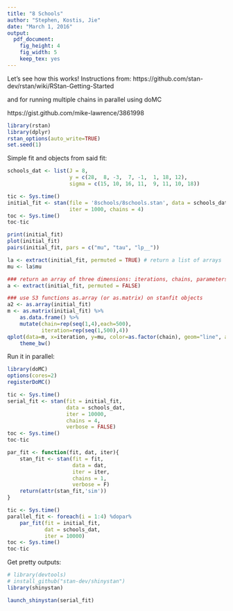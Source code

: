 ```yaml
---
title: "8 Schools"
author: "Stephen, Kostis, Jie"
date: "March 1, 2016"
output: 
  pdf_document: 
    fig_height: 4
    fig_width: 5
    keep_tex: yes
---
```


Let's see how this works! Instructions from: https://github.com/stan-dev/rstan/wiki/RStan-Getting-Started

and for running multiple chains in parallel using doMC

https://gist.github.com/mike-lawrence/3861998

```r
library(rstan)
library(dplyr)
rstan_options(auto_write=TRUE)
set.seed(1)
```

Simple fit and objects from said fit:

```r
schools_dat <- list(J = 8, 
                    y = c(28,  8, -3,  7, -1,  1, 18, 12),
                    sigma = c(15, 10, 16, 11,  9, 11, 10, 18))

tic <- Sys.time()
initial_fit <- stan(file = '8schools/8schools.stan', data = schools_dat, 
                    iter = 1000, chains = 4)
toc <- Sys.time()
toc-tic

print(initial_fit)
plot(initial_fit)
pairs(initial_fit, pars = c("mu", "tau", "lp__"))

la <- extract(initial_fit, permuted = TRUE) # return a list of arrays 
mu <- la$mu 

### return an array of three dimensions: iterations, chains, parameters 
a <- extract(initial_fit, permuted = FALSE) 

### use S3 functions as.array (or as.matrix) on stanfit objects
a2 <- as.array(initial_fit)
m <- as.matrix(initial_fit) %>%
    as.data.frame() %>%
    mutate(chain=rep(seq(1,4),each=500),
           iteration=rep(seq(1,500),4))
qplot(data=m, x=iteration, y=mu, color=as.factor(chain), geom="line", alpha=0.6) +
    theme_bw()
```

Run it in parallel:

```r
library(doMC)
options(cores=2)
registerDoMC()

tic <- Sys.time()
serial_fit <- stan(fit = initial_fit,
                   data = schools_dat, 
                   iter = 10000,
                   chains = 4,
                   verbose = FALSE)
toc <- Sys.time()
toc-tic

par_fit <- function(fit, dat, iter){
    stan_fit <- stan(fit = fit,
                     data = dat,
                     iter = iter,
                     chains = 1,
                     verbose = F)
	return(attr(stan_fit,'sim'))
}

tic <- Sys.time()
parallel_fit <- foreach(i = 1:4) %dopar%
    par_fit(fit = initial_fit,
            dat = schools_dat,
            iter = 10000)
toc <- Sys.time()
toc-tic

```

Get pretty outputs:

```r
# library(devtools)
# install_github("stan-dev/shinystan")
library(shinystan)

launch_shinystan(serial_fit)

```